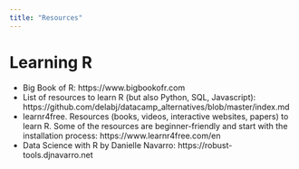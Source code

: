 ```yaml
---
title: "Resources"
---
```



# Learning R 

- Big Book of R: https://www.bigbookofr.com
- List of resources to learn R (but also Python, SQL, Javascript): https://github.com/delabj/datacamp_alternatives/blob/master/index.md 
- learnr4free. Resources (books, videos, interactive websites, papers) to learn R. Some of the resources are beginner-friendly and start with the installation process: https://www.learnr4free.com/en
- Data Science with R by Danielle Navarro: https://robust-tools.djnavarro.net